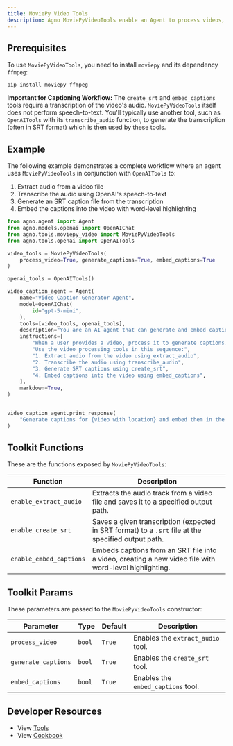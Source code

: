 ```yaml
---
title: MoviePy Video Tools
description: Agno MoviePyVideoTools enable an Agent to process videos, extract audio, generate SRT caption files, and embed rich, word-highlighted captions.
---
```


## Prerequisites

To use `MoviePyVideoTools`, you need to install `moviepy` and its dependency `ffmpeg`:

```shell
pip install moviepy ffmpeg
```

**Important for Captioning Workflow:**
The `create_srt` and `embed_captions` tools require a transcription of the video's audio. `MoviePyVideoTools` itself does not perform speech-to-text. You'll typically use another tool, such as `OpenAITools` with its `transcribe_audio` function, to generate the transcription (often in SRT format) which is then used by these tools.

## Example

The following example demonstrates a complete workflow where an agent uses `MoviePyVideoTools` in conjunction with `OpenAITools` to:
1. Extract audio from a video file
2. Transcribe the audio using OpenAI's speech-to-text
3. Generate an SRT caption file from the transcription
4. Embed the captions into the video with word-level highlighting

```python
from agno.agent import Agent
from agno.models.openai import OpenAIChat
from agno.tools.moviepy_video import MoviePyVideoTools
from agno.tools.openai import OpenAITools

video_tools = MoviePyVideoTools(
    process_video=True, generate_captions=True, embed_captions=True
)

openai_tools = OpenAITools()

video_caption_agent = Agent(
    name="Video Caption Generator Agent",
    model=OpenAIChat(
        id="gpt-5-mini",
    ),
    tools=[video_tools, openai_tools],
    description="You are an AI agent that can generate and embed captions for videos.",
    instructions=[
        "When a user provides a video, process it to generate captions.",
        "Use the video processing tools in this sequence:",
        "1. Extract audio from the video using extract_audio",
        "2. Transcribe the audio using transcribe_audio",
        "3. Generate SRT captions using create_srt",
        "4. Embed captions into the video using embed_captions",
    ],
    markdown=True,
)


video_caption_agent.print_response(
    "Generate captions for {video with location} and embed them in the video"
)
```

## Toolkit Functions

These are the functions exposed by `MoviePyVideoTools`:

| Function          | Description                                                                                                |
| ----------------- | ---------------------------------------------------------------------------------------------------------- |
| `enable_extract_audio`   | Extracts the audio track from a video file and saves it to a specified output path.                        |
| `enable_create_srt`      | Saves a given transcription (expected in SRT format) to a `.srt` file at the specified output path.          |
| `enable_embed_captions`  | Embeds captions from an SRT file into a video, creating a new video file with word-level highlighting.     |

## Toolkit Params

These parameters are passed to the `MoviePyVideoTools` constructor:

| Parameter           | Type   | Default | Description                                              |
| ------------------- | ------ | ------- | -------------------------------------------------------- |
| `process_video`     | `bool` | `True`  | Enables the `extract_audio` tool.                        |
| `generate_captions` | `bool` | `True`  | Enables the `create_srt` tool.                           |
| `embed_captions`    | `bool` | `True`  | Enables the `embed_captions` tool.                       |

## Developer Resources

- View [Tools](https://github.com/agno-agi/agno/blob/main/libs/agno/agno/tools/moviepy_video.py)
- View [Cookbook](https://github.com/agno-agi/agno/tree/main/cookbook/tools/moviepy_video_tools.py)
